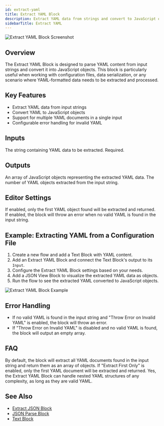 ```yaml
---
id: extract-yaml
title: Extract YAML Block
description: Extract YAML data from strings and convert to JavaScript objects
sidebarTitle: Extract YAML
---
```


![Extract YAML Block Screenshot](./assets/extract-yaml-block.png)

## Overview

The Extract YAML Block is designed to parse YAML content from input strings and convert it into JavaScript objects. This block is particularly useful when working with configuration files, data serialization, or any scenario where YAML-formatted data needs to be extracted and processed.

## Key Features

- Extract YAML data from input strings
- Convert YAML to JavaScript objects
- Support for multiple YAML documents in a single input
- Configurable error handling for invalid YAML

## Inputs

<ParamField path="Input" type="string">
  The string containing YAML data to be extracted. Required.
</ParamField>

## Outputs

<ResponseField name="YAML Objects" type="object[]">
  An array of JavaScript objects representing the extracted YAML data.
</ResponseField>

<ResponseField name="Count" type="number">
  The number of YAML objects extracted from the input string.
</ResponseField>

## Editor Settings

<ParamField path="Extract First Only" type="boolean" default={false}>
  If enabled, only the first YAML object found will be extracted and returned.
</ParamField>

<ParamField path="Throw Error on Invalid YAML" type="boolean" default={true}>
  If enabled, the block will throw an error when no valid YAML is found in the input string.
</ParamField>

## Example: Extracting YAML from a Configuration File

1. Create a new flow and add a Text Block with YAML content.
2. Add an Extract YAML Block and connect the Text Block's output to its `Input`.
3. Configure the Extract YAML Block settings based on your needs.
4. Add a JSON View Block to visualize the extracted YAML data as objects.
5. Run the flow to see the extracted YAML converted to JavaScript objects.

<Frame>
  <img src="./assets/extract-yaml-block-example.png" alt="Extract YAML Block Example" />
</Frame>

## Error Handling

- If no valid YAML is found in the input string and "Throw Error on Invalid YAML" is enabled, the block will throw an error.
- If "Throw Error on Invalid YAML" is disabled and no valid YAML is found, the block will output an empty array.

## FAQ

<AccordionGroup>
  <Accordion title="What happens if there are multiple YAML documents in the input string?">
    By default, the block will extract all YAML documents found in the input string and return them as an array of objects. If "Extract First Only" is enabled, only the first YAML document will be extracted and returned.
  </Accordion>

  <Accordion title="Can this block handle complex YAML structures?">
    Yes, the Extract YAML Block can handle nested YAML structures of any complexity, as long as they are valid YAML.
  </Accordion>
</AccordionGroup>

## See Also

- [Extract JSON Block](/block-reference/modifiers/extract-json)
- [JSON Parse Block](/block-reference/data/json-parse)
- [Text Block](/block-reference/data/text)
